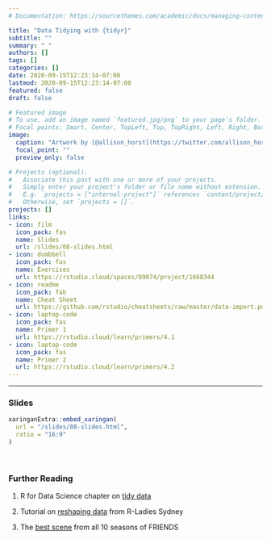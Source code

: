 ```yaml
---
# Documentation: https://sourcethemes.com/academic/docs/managing-content/

title: "Data Tidying with {tidyr}"
subtitle: ""
summary: " "
authors: []
tags: []
categories: []
date: 2020-09-15T12:23:14-07:00
lastmod: 2020-09-15T12:23:14-07:00
featured: false
draft: false

# Featured image
# To use, add an image named `featured.jpg/png` to your page's folder.
# Focal points: Smart, Center, TopLeft, Top, TopRight, Left, Right, BottomLeft, Bottom, BottomRight.
image:
  caption: "Artwork by [@allison_horst](https://twitter.com/allison_horst)"
  focal_point: ""
  preview_only: false

# Projects (optional).
#   Associate this post with one or more of your projects.
#   Simply enter your project's folder or file name without extension.
#   E.g. `projects = ["internal-project"]` references `content/project/deep-learning/index.md`.
#   Otherwise, set `projects = []`.
projects: []
links:
- icon: film
  icon_pack: fas
  name: Slides
  url: /slides/08-slides.html
- icon: dumbbell
  icon_pack: fas
  name: Exercises
  url: https://rstudio.cloud/spaces/89074/project/1668344
- icon: readme
  icon_pack: fab
  name: Cheat Sheet
  url: https://github.com/rstudio/cheatsheets/raw/master/data-import.pdf
- icon: laptop-code
  icon_pack: fas
  name: Primer 1
  url: https://rstudio.cloud/learn/primers/4.1
- icon: laptop-code
  icon_pack: fas
  name: Primer 2
  url: https://rstudio.cloud/learn/primers/4.2
---
```




***

### Slides

```r
xaringanExtra::embed_xaringan(
  url = "/slides/08-slides.html",
  ratio = "16:9"
)
```

<br>

### Further Reading

:::book
1. R for Data Science chapter on [tidy data](https://r4ds.had.co.nz/tidy-data.html#pivoting)

2. Tutorial on [reshaping data](https://rladiessydney.org/courses/ryouwithme/02-cleanitup-5/) from R-Ladies
Sydney

3. The [best scene](https://www.youtube.com/watch?v=n67RYI_0sc0) from all 10 seasons of FRIENDS
:::
